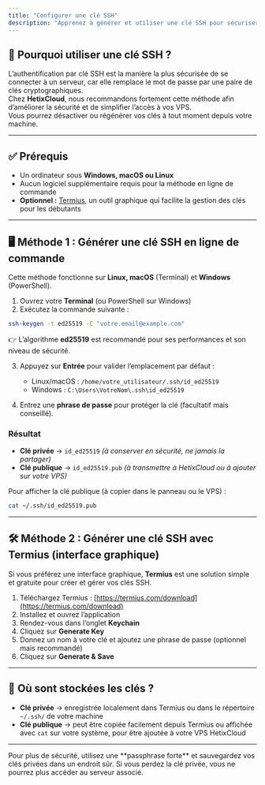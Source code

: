 ```yaml
---
title: "Configurer une clé SSH"
description: "Apprenez à générer et utiliser une clé SSH pour sécuriser vos connexions sur HetixCloud."
---
```


## 🔐 Pourquoi utiliser une clé SSH ?

L’authentification par clé SSH est la manière la plus sécurisée de se connecter à un serveur, car elle remplace le mot de passe par une paire de clés cryptographiques.  
Chez **HetixCloud**, nous recommandons fortement cette méthode afin d’améliorer la sécurité et de simplifier l’accès à vos VPS.  
Vous pourrez désactiver ou régénérer vos clés à tout moment depuis votre machine.

---

## ✅ Prérequis

- Un ordinateur sous **Windows, macOS ou Linux**  
- Aucun logiciel supplémentaire requis pour la méthode en ligne de commande  
- **Optionnel :** [Termius](https://termius.com/download), un outil graphique qui facilite la gestion des clés pour les débutants  

---

## 🖥️ Méthode 1 : Générer une clé SSH en ligne de commande

Cette méthode fonctionne sur **Linux, macOS** (Terminal) et **Windows** (PowerShell).

1. Ouvrez votre **Terminal** (ou PowerShell sur Windows)  
2. Exécutez la commande suivante :

```bash
ssh-keygen -t ed25519 -C "votre.email@example.com"
```

👉 L’algorithme **ed25519** est recommandé pour ses performances et son niveau de sécurité.  

3. Appuyez sur **Entrée** pour valider l’emplacement par défaut :  
   - Linux/macOS : `/home/votre_utilisateur/.ssh/id_ed25519`  
   - Windows : `C:\Users\VotreNom\.ssh\id_ed25519`  

4. Entrez une **phrase de passe** pour protéger la clé (facultatif mais conseillé).  

### Résultat

- **Clé privée** → `id_ed25519` *(à conserver en sécurité, ne jamais la partager)*  
- **Clé publique** → `id_ed25519.pub` *(à transmettre à HetixCloud ou à ajouter sur votre VPS)*  

Pour afficher la clé publique (à copier dans le panneau ou le VPS) :

```bash
cat ~/.ssh/id_ed25519.pub
```

---

## 🛠️ Méthode 2 : Générer une clé SSH avec Termius (interface graphique)

Si vous préférez une interface graphique, **Termius** est une solution simple et gratuite pour créer et gérer vos clés SSH.

1. Téléchargez Termius : [https://termius.com/download](https://termius.com/download)  
2. Installez et ouvrez l’application  
3. Rendez-vous dans l’onglet **Keychain**  
4. Cliquez sur **Generate Key**  
5. Donnez un nom à votre clé et ajoutez une phrase de passe (optionnel mais recommandé)  
6. Cliquez sur **Generate & Save**  

---

## 📂 Où sont stockées les clés ?

- **Clé privée** → enregistrée localement dans Termius ou dans le répertoire `~/.ssh/` de votre machine  
- **Clé publique** → peut être copiée facilement depuis Termius ou affichée avec `cat` sur votre système, pour être ajoutée à votre VPS HetixCloud  

---

<Tip>
Pour plus de sécurité, utilisez une **passphrase forte** et sauvegardez vos clés privées dans un endroit sûr.  
Si vous perdez la clé privée, vous ne pourrez plus accéder au serveur associé.
</Tip>
